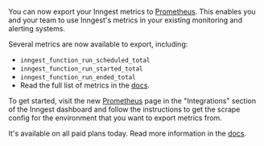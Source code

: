 
You can now export your Inngest metrics to [Prometheus](https://prometheus.io/). This enables you and your team to use Inngest's metrics in your existing monitoring and alerting systems.

Several metrics are now available to export, including:

* `inngest_function_run_scheduled_total`
* `inngest_function_run_started_total`
* `inngest_function_run_ended_total`
* Read the full list of metrics in the [docs](/docs/metrics/prometheus).

To get started, visit the new [Prometheus](https://app.inngest.com/settings/integrations/prometheus) page in the "Integrations" section of the Inngest dashboard and follow the instructions to get the scrape config for the environment that you want to export metrics from.

It's available on all paid plans today. Read more information in the [docs](/docs/metrics/prometheus).

